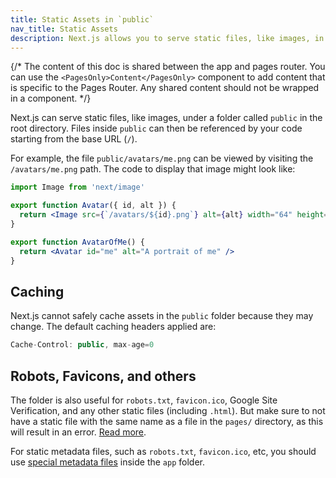```yaml
---
title: Static Assets in `public`
nav_title: Static Assets
description: Next.js allows you to serve static files, like images, in the public directory. You can learn how it works here.
---
```


{/* The content of this doc is shared between the app and pages router. You can use the `<PagesOnly>Content</PagesOnly>` component to add content that is specific to the Pages Router. Any shared content should not be wrapped in a component. */}

Next.js can serve static files, like images, under a folder called `public` in the root directory. Files inside `public` can then be referenced by your code starting from the base URL (`/`).

For example, the file `public/avatars/me.png` can be viewed by visiting the `/avatars/me.png` path. The code to display that image might look like:

```jsx filename="avatar.js"
import Image from 'next/image'

export function Avatar({ id, alt }) {
  return <Image src={`/avatars/${id}.png`} alt={alt} width="64" height="64" />
}

export function AvatarOfMe() {
  return <Avatar id="me" alt="A portrait of me" />
}
```

## Caching

Next.js cannot safely cache assets in the `public` folder because they may change. The default caching headers applied are:

```jsx
Cache-Control: public, max-age=0
```

## Robots, Favicons, and others

<PagesOnly>

The folder is also useful for `robots.txt`, `favicon.ico`, Google Site Verification, and any other static files (including `.html`). But make sure to not have a static file with the same name as a file in the `pages/` directory, as this will result in an error. [Read more](/docs/messages/conflicting-public-file-page).

</PagesOnly>

<AppOnly>

For static metadata files, such as `robots.txt`, `favicon.ico`, etc, you should use [special metadata files](/docs/app/api-reference/file-conventions/metadata) inside the `app` folder.

</AppOnly>

